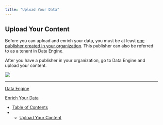 ```yaml
---
title: "Upload Your Data"
---
```


## Upload Your Content

Before you can upload and enrich your data, you must be at least [one publisher created in your organization](https://docs.ai.gloo.com/docs/creatingmanaging-publishers#/). This publisher can also be referred to as a tenant in Data Engine.

After you have a publisher in your organization, go to Data Engine and upload your content.

![](https://files.readme.io/36ac36d8b56a156b2e2e1077bcd4abe379ea1d03726610c43ec9763fa36d5419-DataEngineFileUpload2.gif)

***

[Data Engine](/docs/data-engine)

[Enrich Your Data](/docs/enrich-your-data)

* [Table of Contents](#)
* * [Upload Your Content](#upload-your-content)
